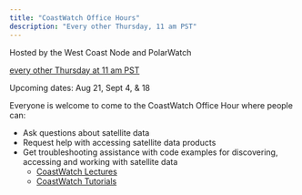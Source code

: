 ```yaml
---
title: "CoastWatch Office Hours"
description: "Every other Thursday, 11 am PST" 
---
```



Hosted by the West Coast Node and PolarWatch 

[every other Thursday at 11 am PST](https://meet.google.com/zgm-nsan-pwk)

Upcoming dates: Aug 21, Sept 4, & 18 

Everyone is welcome to come to the CoastWatch Office Hour where people can:

* Ask questions about satellite data
* Request help with accessing satellite data products
* Get troubleshooting assistance with code examples for discovering, accessing and working with satellite data 
  * [CoastWatch Lectures](https://umd.instructure.com/courses/1336575/pages/all-lectures) 
  * [CoastWatch Tutorials](https://github.com/coastwatch-training/CoastWatch-Tutorials/blob/main/README.md)

